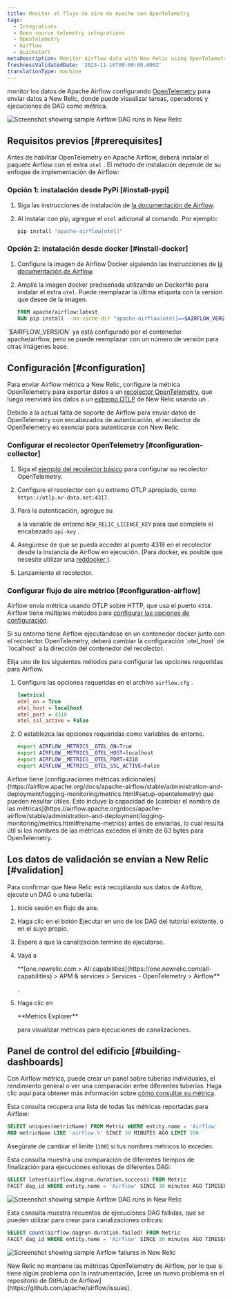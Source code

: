 ```yaml
---
title: Monitor el flujo de aire de Apache con OpenTelemetry
tags:
  - Integrations
  - Open source telemetry integrations
  - OpenTelemetry
  - Airflow
  - Quickstart
metaDescription: Monitor Airflow data with New Relic using OpenTelemetry.
freshnessValidatedDate: '2023-11-16T00:00:00.000Z'
translationType: machine
---
```


monitor los datos de Apache Airflow configurando [OpenTelemetry](https://airflow.apache.org/docs/apache-airflow/stable/administration-and-deployment/logging-monitoring/metrics.html#setup-opentelemetry) para enviar datos a New Relic, donde puede visualizar tareas, operadores y ejecuciones de DAG como métrica.

<img
  title="Screenshot showing sample Airflow DAG runs in New Relic"
  alt="Screenshot showing sample Airflow DAG runs in New Relic"
  src="/images/opentelemetry_screenshot_airflow_01.webp"
/>

## Requisitos previos [#prerequisites]

Antes de habilitar OpenTelemetry en Apache Airflow, deberá instalar el paquete Airflow con el extra `otel` . El método de instalación depende de su enfoque de implementación de Airflow:

### Opción 1: instalación desde PyPi [#install-pypi]

1. Siga las instrucciones de instalación de [la documentación de Airflow](https://airflow.apache.org/docs/apache-airflow/stable/installation/installing-from-pypi.html).

2. Al instalar con pip, agregue el `otel` adicional al comando. Por ejemplo:

   ```sh
   pip install "apache-airflow[otel]"
   ```

### Opción 2: instalación desde docker [#install-docker]

1. Configure la imagen de Airflow Docker siguiendo las instrucciones de [la documentación de Airflow](https://airflow.apache.org/docs/docker-stack/index.html).

2. Amplíe la imagen docker prediseñada utilizando un Dockerfile para instalar el extra `otel`. Puede reemplazar la última etiqueta con la versión que desee de la imagen.

   ```dockerfile
   FROM apache/airflow:latest
   RUN pip install --no-cache-dir "apache-airflow[otel]==$AIRFLOW_VERSION"
   ```

<Callout variant="tip">
  `$AIRFLOW_VERSION` ya está configurado por el contenedor apache/airflow, pero se puede reemplazar con un número de versión para otras imágenes base.
</Callout>

## Configuración [#configuration]

Para enviar Airflow métrica a New Relic, configure la métrica OpenTelemetry para exportar datos a un [recolector OpenTelemetry](/docs/more-integrations/open-source-telemetry-integrations/opentelemetry/collector/opentelemetry-collector-intro/), que luego reenviará los datos a un [extremo OTLP](/docs/more-integrations/open-source-telemetry-integrations/opentelemetry/opentelemetry-setup/#note-endpoints) de New Relic usando un <InlinePopover type="licenseKey"/>.

<Callout variant="important">
  Debido a la actual falta de soporte de Airflow para enviar datos de OpenTelemetry con encabezados de autenticación, el recolector de OpenTelemetry es esencial para autenticarse con New Relic.
</Callout>

### Configurar el recolector OpenTelemetry [#configuration-collector]

1. Siga el [ejemplo del recolector básico](/docs/more-integrations/open-source-telemetry-integrations/opentelemetry/collector/opentelemetry-collector-basic/) para configurar su recolector OpenTelemetry.

2. Configure el recolector con su extremo OTLP apropiado, como `https://otlp.nr-data.net:4317`.

3. Para la autenticación, agregue su

   <InlinePopover type="licenseKey"/>

   a la variable de entorno `NEW_RELIC_LICENSE_KEY` para que complete el encabezado `api-key` .

4. Asegúrese de que se pueda acceder al puerto 4318 en el recolector desde la instancia de Airflow en ejecución. (Para docker, es posible que necesite utilizar una [reddocker ](https://docs.docker.com/network/)).

5. Lanzamiento el recolector.

### Configurar flujo de aire métrico [#configuration-airflow]

Airflow envía métrica usando OTLP sobre HTTP, que usa el puerto `4318`. Airflow tiene múltiples métodos para [configurar las opciones de configuración](https://airflow.apache.org/docs/apache-airflow/stable/howto/set-config.html).

<Callout variant="important">
  Si su entorno tiene Airflow ejecutándose en un contenedor docker junto con el recolector OpenTelemetry, deberá cambiar la configuración `otel_host` de `localhost` a la dirección del contenedor del recolector.
</Callout>

Elija uno de los siguientes métodos para configurar las opciones requeridas para Airflow.

1. Configure las opciones requeridas en el archivo `airflow.cfg` .

   ```ini
   [metrics]
   otel_on = True
   otel_host = localhost
   otel_port = 4318
   otel_ssl_active = False
   ```

2. O establezca las opciones requeridas como variables de entorno.

   ```sh
   export AIRFLOW__METRICS__OTEL_ON=True
   export AIRFLOW__METRICS__OTEL_HOST=localhost
   export AIRFLOW__METRICS__OTEL_PORT=4318
   export AIRFLOW__METRICS__OTEL_SSL_ACTIVE=False
   ```

<Callout variant="tip">
  Airflow tiene [configuraciones métricas adicionales](https://airflow.apache.org/docs/apache-airflow/stable/administration-and-deployment/logging-monitoring/metrics.html#setup-opentelemetry) que pueden resultar útiles. Esto incluye la capacidad de [cambiar el nombre de las métricas](https://airflow.apache.org/docs/apache-airflow/stable/administration-and-deployment/logging-monitoring/metrics.html#rename-metrics) antes de enviarlas, lo cual resulta útil si los nombres de las métricas exceden el límite de 63 bytes para OpenTelemetry.
</Callout>

## Los datos de validación se envían a New Relic [#validation]

Para confirmar que New Relic está recopilando sus datos de Airflow, ejecute un DAG o una tubería:

1. Inicie sesión en flujo de aire.

2. Haga clic en el botón Ejecutar en uno de los DAG del tutorial existente, o en el suyo propio.

3. Espere a que la canalización termine de ejecutarse.

4. Vaya a

   <DNT>
     **[one.newrelic.com > All capabilities](https://one.newrelic.com/all-capabilities) > APM & services > Services - OpenTelemetry > Airflow**
   </DNT>

   .

5. Haga clic en

   <DNT>
     **Metrics Explorer**
   </DNT>

   para visualizar métricas para ejecuciones de canalizaciones.

## Panel de control del edificio [#building-dashboards]

Con Airflow métrica, puede crear un panel sobre tuberías individuales, el rendimiento general o ver una comparación entre diferentes tuberías. Haga clic aquí para obtener más información sobre [cómo consultar su métrica](/docs/data-apis/understand-data/metric-data/query-metric-data-type/).

Esta consulta recupera una lista de todas las métricas reportadas para Airflow:

```sql
SELECT uniques(metricName) FROM Metric WHERE entity.name = 'Airflow' 
AND metricName LIKE 'airflow.%' SINCE 30 MINUTES AGO LIMIT 100
```

Asegúrate de cambiar el límite (`100`) si tus nombres métricos lo exceden.

Esta consulta muestra una comparación de diferentes tiempos de finalización para ejecuciones exitosas de diferentes DAG:

```sql
SELECT latest(airflow.dagrun.duration.success) FROM Metric 
FACET dag_id WHERE entity.name = 'Airflow' SINCE 30 minutes AGO TIMESERIES
```

<img
  title="Screenshot showing sample Airflow DAG runs in New Relic"
  alt="Screenshot showing sample Airflow DAG runs in New Relic"
  src="/images/opentelemetry_screenshot_airflow_01.webp"
/>

Esta consulta muestra recuentos de ejecuciones DAG fallidas, que se pueden utilizar para crear <InlinePopover type="alerts"/>para canalizaciones críticas:

```sql
SELECT count(airflow.dagrun.duration.failed) FROM Metric 
FACET dag_id WHERE entity.name = 'Airflow' SINCE 30 minutes AGO TIMESERIES
```

<img
  title="Screenshot showing sample Airflow failures in New Relic"
  alt="Screenshot showing sample Airflow failures in New Relic"
  src="/images/opentelemetry_screenshot_airflow_02.webp"
/>

<Callout variant="important">
  New Relic no mantiene las métricas OpenTelemetry de Airflow, por lo que si tiene algún problema con la instrumentación, [cree un nuevo problema en el repositorio de GitHub de Airflow](https://github.com/apache/airflow/issues).
</Callout>

<InstallFeedback/>
